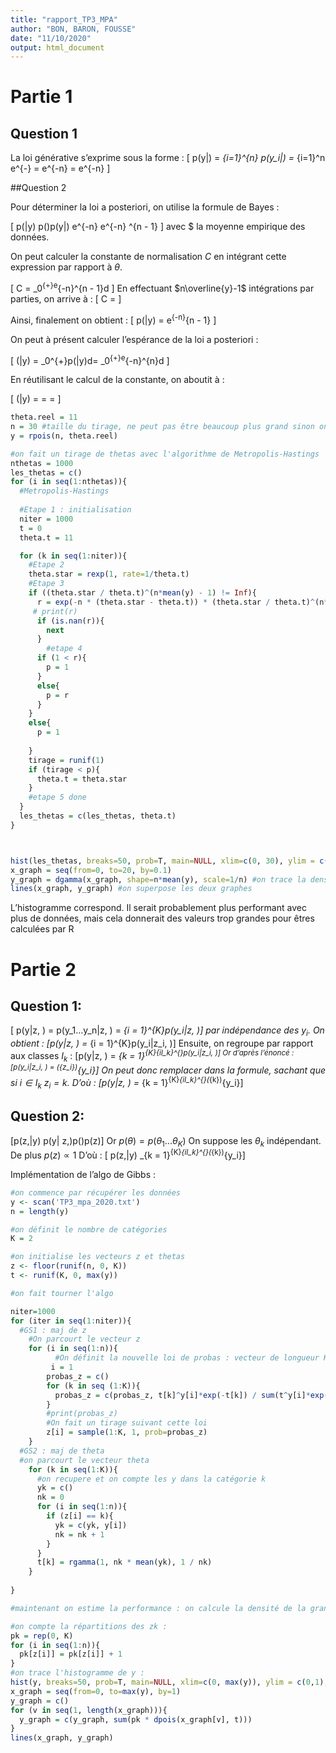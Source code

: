 ---
title: "rapport_TP3_MPA"
author: "BON, BARON, FOUSSE"
date: "11/10/2020"
output: html_document
---

# Partie 1

## Question 1

La loi générative s'exprime sous la forme :
\[
p(y|\theta) = \prod_{i=1}^{n} p(y_i|\theta) = \prod_{i=1}^n e^{-\theta} \times \frac{\theta^{y_i}}{y_i!} = e^{-n\theta} \times \frac{\theta^{\sum_{i=1}^n y_i}}{\prod_{i=1}^n y_i!} = e^{-n\theta} \times \frac{\theta^{n\overline{y}}}{\prod_{i=1}^ny_i!}
\]

##Question 2

Pour déterminer la loi a posteriori, on utilise la formule de Bayes :

\[
p(\theta|y) \propto p(\theta)p(y|\theta) \propto \frac{1}{\theta}e^{-n\theta}\frac{\theta^{n\overline{y}}}{\prod_{i=1}^ny_i!} \propto e^{-n\theta} \theta^{n\overline{y} - 1}
\]
avec $\overline{y} la moyenne empirique des données.

On peut calculer la constante de normalisation $C$ en intégrant cette expression par rapport à $\theta$.

\[
C = \int_0^{+\infty}e^{-n\theta}\theta^{n\overline{y} - 1}d\theta
\]
En effectuant $n\overline{y}-1$ intégrations par parties, on arrive à :
\[
C = \frac{(n\overline{y} - 1)!}{n^{n\overline{y} - 1}}
\]

Ainsi, finalement on obtient :
\[
p(\theta|y) = \frac{1}{C}e^{-n\theta}\theta^{n\overline{y} - 1}
\]

On peut à présent calculer l'espérance de la loi a posteriori :

\[
\mathbb{E}(\theta|y) = \frac{1}{C}\int_0^{+\infty}\theta p(\theta|y)d\theta = \frac{1}{C}\int_0^{+\infty}e^{-n\theta}\theta^{n\overline{y}}d\theta
\]

En réutilisant le calcul de la constante, on aboutit à :

\[
\mathbb{E}(\theta|y) = \frac{1}{C}\frac{(n\overline{y})!}{n^{n\overline{y} + 1}} = \frac{n\overline{y}}{n} = \overline{y}
\]




```{R}
theta.reel = 11
n = 30 #taille du tirage, ne peut pas être beaucoup plus grand sinon on risque d'overflow dans le calcul de r
y = rpois(n, theta.reel)

#on fait un tirage de thetas avec l'algorithme de Metropolis-Hastings
nthetas = 1000
les_thetas = c()
for (i in seq(1:nthetas)){
  #Metropolis-Hastings
  
  #Etape 1 : initialisation
  niter = 1000
  t = 0
  theta.t = 11

  for (k in seq(1:niter)){
    #Etape 2
    theta.star = rexp(1, rate=1/theta.t)
    #Etape 3
    if ((theta.star / theta.t)^(n*mean(y) - 1) != Inf){
      r = exp(-n * (theta.star - theta.t)) * (theta.star / theta.t)^(n*mean(y) - 1) * dexp(theta.t, rate=1/theta.star) / dexp(theta.star, rate=1/theta.t)
     # print(r)
      if (is.nan(r)){
        next
      }
        #etape 4
      if (1 < r){
        p = 1
      }
      else{
        p = r
      }
    }
    else{
      p = 1
      
    }
    tirage = runif(1)
    if (tirage < p){
      theta.t = theta.star
    }
    #etape 5 done
  }
  les_thetas = c(les_thetas, theta.t)
}



hist(les_thetas, breaks=50, prob=T, main=NULL, xlim=c(0, 30), ylim = c(0,1), col="red")  # on trace l'histogramme des thétas normalisé à 1
x_graph = seq(from=0, to=20, by=0.1)
y_graph = dgamma(x_graph, shape=n*mean(y), scale=1/n) #on trace la densité réelle
lines(x_graph, y_graph) #on superpose les deux graphes

```
L'histogramme correspond. Il serait probablement plus performant avec plus de données, mais cela donnerait des valeurs trop grandes pour êtres calculées par R


# Partie 2

## Question 1:
\[
p(y|z, \theta ) = p(y_1...y_n|z, \theta ) = \prod_{i = 1}^{K}p(y_i|z, \theta )\]
par indépendance des $y_i$.
On obtient : 
\[p(y|z, \theta ) = \prod_{i = 1}^{K}p(y_i|z_i, \theta )\]
Ensuite, on regroupe par rapport aux classes $I_k$ :
\[p(y|z, \theta ) = \prod_{k = 1}^{K}\prod_{i\in I_k}^{}p(y_i|z_i, \theta )\]
Or d'après l'énoncé : 
\[p(y_i|z_i, \theta ) = (\theta_{z_i})^{y_i}\frac{e^{-\theta_{z_i}}}{!y_i}\]
On peut donc remplacer dans la formule, sachant que si $i\in I_k$ $z_i = k$.
D'où : 
\[p(y|z, \theta ) = \prod_{k = 1}^{K}\prod_{i\in I_k}^{}(\theta_{k})^{y_i}\frac{e^{-\theta_{k}}}{!y_i}\]


## Question 2:

\[p(z,\theta |y) \propto  p(y| z,\theta)p(\theta )p(z)\]
Or $p(\theta) = p(\theta_1...\theta_K)$ 
On suppose les $\theta_k$ indépendant. De plus $p(z) \propto 1$
D'où :
\[ p(z,\theta |y) \propto \prod_{k = 1}^{K}\frac{1}{\theta _k}\prod_{i\in I_k}^{}(\theta_{k})^{y_i}\frac{e^{-\theta_{k}}}{!y_i}\]



Implémentation de l'algo de Gibbs :

```{R}
#on commence par récupérer les données
y <- scan('TP3_mpa_2020.txt')
n = length(y)

#on définit le nombre de catégories
K = 2

#on initialise les vecteurs z et thetas
z <- floor(runif(n, 0, K))
t <- runif(K, 0, max(y))

#on fait tourner l'algo

niter=1000
for (iter in seq(1:niter)){
  #GS1 : maj de z
    #On parcourt le vecteur z
    for (i in seq(1:n)){
          #On définit la nouvelle loi de probas : vecteur de longueur K des p(z=k)
         i = 1
        probas_z = c()
        for (k in seq (1:K)){
          probas_z = c(probas_z, t[k]^y[i]*exp(-t[k]) / sum(t^y[i]*exp(-t)))
        }
        #print(probas_z)
        #On fait un tirage suivant cette loi
        z[i] = sample(1:K, 1, prob=probas_z)
    }
  #GS2 : maj de theta
  #on parcourt le vecteur theta
    for (k in seq(1:K)){
      #on recupere et on compte les y dans la catégorie k
      yk = c()
      nk = 0
      for (i in seq(1:n)){
        if (z[i] == k){
          yk = c(yk, y[i])
          nk = nk + 1
        }
      }
      t[k] = rgamma(1, nk * mean(yk), 1 / nk)
    }
  
}

#maintenant on estime la performance : on calcule la densité de la grande loi en pondérant les poissons

#on compte la répartitions des zk :
pk = rep(0, K)
for (i in seq(1:n)){
  pk[z[i]] = pk[z[i]] + 1
}
#on trace l'histogramme de y :
hist(y, breaks=50, prob=T, main=NULL, xlim=c(0, max(y)), ylim = c(0,1), col="red")  # on trace l'histogramme des y normalisé à 1
x_graph = seq(from=0, to=max(y), by=1)
y_graph = c()
for (v in seq(1, length(x_graph))){
  y_graph = c(y_graph, sum(pk * dpois(x_graph[v], t)))
}
lines(x_graph, y_graph)


```
